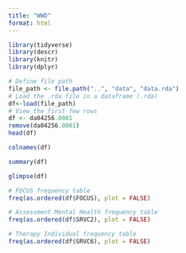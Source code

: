 ```yaml
---
title: "WWD"
format: html
---
```


```r
library(tidyverse)
library(descr)
library(knitr)
library(dplyr)
```

```r
# Define file path
file_path <- file.path("..", "data", "data.rda")
# Load the .rda file in a dataframe (.rda)
df<-load(file_path)
# View the first few rows
df <- da04256.0001
remove(da04256.0001)
head(df)

```

```r
colnames(df)
```

```r
summary(df)
```

```r
glimpse(df)
```

```r
# FOCUS frequency table
freq(as.ordered(df$FOCUS), plot = FALSE)
```

```r
# Assessment Mental Health frequency table
freq(as.ordered(df$SRVC2), plot = FALSE)
```

```r
# Therapy Individual frequency table
freq(as.ordered(df$SRVC6), plot = FALSE)
```
